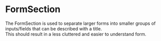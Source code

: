

<Meta of={FormSectionStories} />

# FormSection

The FormSection is used to separate larger forms into smaller groups of inputs/fields that can be described with a title.<br/>
This should result in a less cluttered and easier to understand form.

<Canvas>
    <Story of={FormSectionStories.Basic} />
</Canvas>
